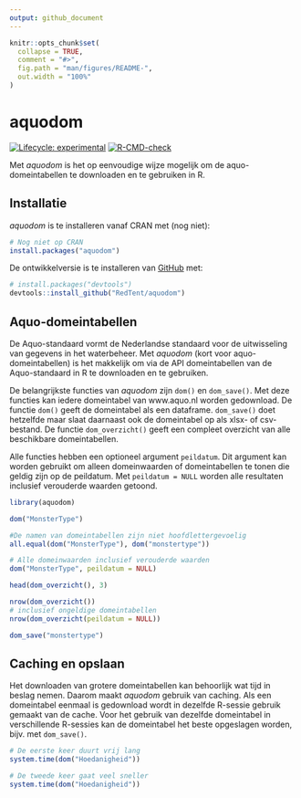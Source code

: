 ```yaml
---
output: github_document
---
```


<!-- README.md is generated from README.Rmd. Please edit that file -->

```r
knitr::opts_chunk$set(
  collapse = TRUE,
  comment = "#>",
  fig.path = "man/figures/README-",
  out.width = "100%"
)
```

# aquodom

<!-- badges: start -->
[![Lifecycle: experimental](https://img.shields.io/badge/lifecycle-experimental-orange.svg)](https://lifecycle.r-lib.org/articles/stages.html#experimental)
[![R-CMD-check](https://github.com/RedTent/aquodom/workflows/R-CMD-check/badge.svg)](https://github.com/RedTent/aquodom/actions)
<!-- badges: end -->

Met *aquodom* is het op eenvoudige wijze mogelijk om de aquo-domeintabellen te downloaden en te gebruiken in R.

## Installatie

*aquodom* is te installeren vanaf CRAN met (nog niet):

``` r
# Nog niet op CRAN
install.packages("aquodom") 
```

De ontwikkelversie is te installeren van [GitHub](https://github.com/RedTent/aquodom) met:

``` r
# install.packages("devtools")
devtools::install_github("RedTent/aquodom")
```
## Aquo-domeintabellen

De Aquo-standaard vormt de Nederlandse standaard voor de uitwisseling van gegevens in het waterbeheer. Met *aquodom*  (kort voor aquo-domeintabellen) is het makkelijk om via de API domeintabellen van de Aquo-standaard in R te downloaden en te gebruiken. 

De belangrijkste functies van *aquodom* zijn `dom()` en `dom_save()`. Met deze functies kan iedere domeintabel van www.aquo.nl worden gedownload. De functie `dom()` geeft de domeintabel als een dataframe. `dom_save()` doet hetzelfde maar slaat daarnaast ook de domeintabel op als xlsx- of csv-bestand. De functie `dom_overzicht()` geeft een compleet overzicht van alle beschikbare domeintabellen. 

Alle functies hebben een optioneel argument `peildatum`. Dit argument kan worden gebruikt om alleen domeinwaarden of domeintabellen te tonen die geldig zijn op de peildatum. Met `peildatum = NULL` worden alle resultaten inclusief verouderde waarden getoond.

```r
library(aquodom)

dom("MonsterType")

#De namen van domeintabellen zijn niet hoofdlettergevoelig
all.equal(dom("MonsterType"), dom("monstertype"))

# Alle domeinwaarden inclusief verouderde waarden
dom("MonsterType", peildatum = NULL)

head(dom_overzicht(), 3)

nrow(dom_overzicht())
# inclusief ongeldige domeintabellen
nrow(dom_overzicht(peildatum = NULL))

```

```r

dom_save("monstertype")

```


## Caching en opslaan

Het downloaden van grotere domeintabellen kan behoorlijk wat tijd in beslag nemen. Daarom maakt *aquodom* gebruik van caching. Als een domeintabel eenmaal is gedownload wordt in dezelfde R-sessie gebruik gemaakt van de cache. Voor het gebruik van dezelfde domeintabel in verschillende R-sessies kan de domeintabel het beste opgeslagen worden, bijv. met `dom_save()`.

```r
# De eerste keer duurt vrij lang
system.time(dom("Hoedanigheid"))

# De tweede keer gaat veel sneller
system.time(dom("Hoedanigheid"))


```


